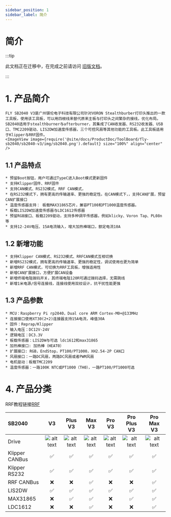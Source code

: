 ```yaml
---
sidebar_position: 1
sidebar_label: 简介
---
```




# 简介

:::tip

此文档正在迁移中，在完成之前请访问 [旧版文档](https://mellow.klipper.cn/#/)。

:::
# 1. 产品简介

    FLY SB2040 V3是广州镁伦电子科技有限公司针对VORON Stealthburber打印头推出的一款工具板，使用该工具板，可以用四根线来替代原来主板与打印头之间繁杂的接线，优化布局。SB2040适用于stealthburner与afterburner，其集成了CAN收发器、RS232收发器、USB口、TMC2209驱动、LIS2DW加速度传感器，三个可控风扇等其他功能的工具板。此工具板适用于Klipper与RRF固件。
    <ImageView image={require('@site/docs/ProductDoc/ToolBoard/fly-sb2040/sb2040-v3/img/sb2040.png').default} size="100%" align="center" />


## 1.1 产品特点

    * 预留Boot按钮，用户可通过TypeC进入Boot模式更新固件
    * 支持Klipper固件、RRF固件
    * 支持CAN模式、RS232模式、RRF CAN模式，
    * 在RS232模式下，拥有更高的传输速率、更强的稳定性。在CAN模式下，，支持CAN扩展，预留CAN扩展接口
    * 温度传感器支持： 板载MAX31865芯片，兼容PT100和PT1000温度传感器。
    * 板载LIS2DW加速度传感器与LDC1612传感器
    * 预留RGB接口、板载2209驱动，支持多种调平传感器，例如klicky、Voron Tap、PL08n等
    * 支持12-24V电压、15A电流输入，增大加热棒端口，额定电流10A

## 1.2 新增功能

    * 支持Klipper CAN模式、RS232模式、RRFCAN模式互相切换
    * 新增RS232模式，拥有更高的传输速率、更强的稳定性，调试使用也更为简单
    * 新增RRF CAN模式，可切换为RRF工具板，增强适用性
    * 新增CAN扩展接口，方便扩展CAN设备
    * 新增终端电阻拨码开关，其终端电阻120R可通过拨码选择，无需跳线
    * 新增1米电源/信号连接线，连接线使用双绞设计，抗干扰性能更强

## 1.3 产品参数


    * MCU：Raspberry Pi rp2040，Dual core ARM Cortex-M0+@133MHz
    * 连接接口使用XT30(2+2)连接器支持15A电流，峰值30A
    * 固件：Reprap/Klipper
    * 输入电压：DC12V-24V
    * 逻辑电压：DC3.3V
    * 板载传感器：LIS2DW与可选 ldc1612和max31865
    * 加热棒接口: 加热棒（HEAT0）
    * 扩展接口: RGB，EndStop，PT100/PT1000，XH2.54-2P CAN口
    * 风扇接口：一路DC风扇，两路DC风扇或者PWM风扇
    * 电机驱动：板载TMC2209
    * 温度传感器：一路100K NTC或PT1000（TH0），一路PT100/PT1000可选

# 4. 产品分类

RRF教程链接[RRF](https://teamgloomy.github.io/fly_sb2040_pro_max_v3_general.html)

| SB2040         |          V3          |       Plus V3        |        Max V3        |        Pro V3        |     Pro Plus V3      |      Pro Max V3      |
| :------------- | :------------------: | :------------------: | :------------------: | :------------------: | :------------------: | :------------------: |
| Drive          | ![alt text][TMC2209] | ![alt text][TMC2209] | ![alt text][TMC2209] | ![alt text][TMC2240] | ![alt text][TMC2240] | ![alt text][TMC2240] |
| Klipper CANBus |  :white_check_mark:  |  :white_check_mark:  |  :white_check_mark:  |  :white_check_mark:  |  :white_check_mark:  |  :white_check_mark:  |
| Klipper RS232  |  :white_check_mark:  |  :white_check_mark:  |  :white_check_mark:  |  :white_check_mark:  |  :white_check_mark:  |  :white_check_mark:  |
| RRF CANBus     |         :x:          |         :x:          |  :white_check_mark:  |         :x:          |         :x:          |  :white_check_mark:  |
| LIS2DW         |  :white_check_mark:  |  :white_check_mark:  |  :white_check_mark:  |  :white_check_mark:  |  :white_check_mark:  |  :white_check_mark:  |
| MAX31865       |         :x:          |  :white_check_mark:  |  :white_check_mark:  |         :x:          |  :white_check_mark:  |  :white_check_mark:  |
| LDC1612        |         :x:          |         :x:          |  :white_check_mark:  |         :x:          |         :x:          |  :white_check_mark:  |


[TMC2209]: https://img.shields.io/badge/-TMC2209-green "TMC2209"
[TMC2240]: https://img.shields.io/badge/-TMC2240-blue "TMC2240"

